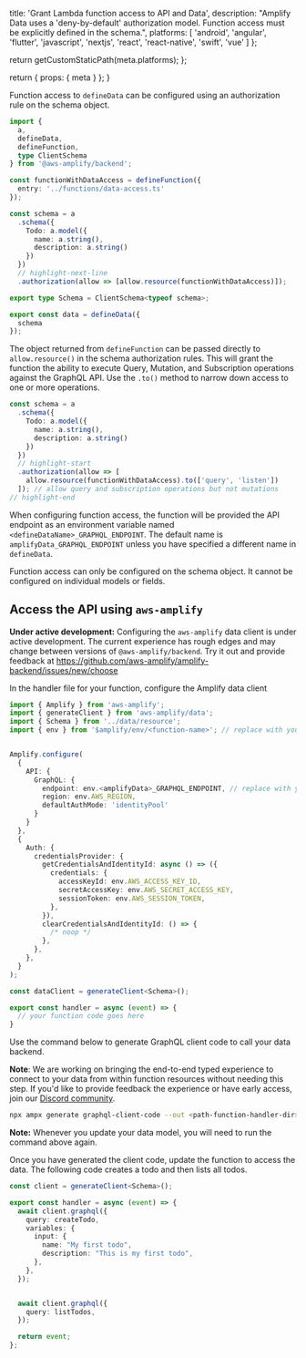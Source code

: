 
  title: 'Grant Lambda function access to API and Data',
  description: "Amplify Data uses a 'deny-by-default' authorization model. Function access must be explicitly defined in the schema.",
  platforms: [
    'android',
    'angular',
    'flutter',
    'javascript',
    'nextjs',
    'react',
    'react-native',
    'swift',
    'vue'
  ]
};

  return getCustomStaticPath(meta.platforms);
};

  return {
    props: {
      meta
    }
  };
}

Function access to `defineData` can be configured using an authorization rule on the schema object.

```ts title="amplify/data/resource.ts"
import {
  a,
  defineData,
  defineFunction,
  type ClientSchema
} from '@aws-amplify/backend';

const functionWithDataAccess = defineFunction({
  entry: '../functions/data-access.ts'
});

const schema = a
  .schema({
    Todo: a.model({
      name: a.string(),
      description: a.string()
    })
  })
  // highlight-next-line
  .authorization(allow => [allow.resource(functionWithDataAccess)]);

export type Schema = ClientSchema<typeof schema>;

export const data = defineData({
  schema
});
```

The object returned from `defineFunction` can be passed directly to `allow.resource()` in the schema authorization rules. This will grant the function the ability to execute Query, Mutation, and Subscription operations against the GraphQL API. Use the `.to()` method to narrow down access to one or more operations.

```ts
const schema = a
  .schema({
    Todo: a.model({
      name: a.string(),
      description: a.string()
    })
  })
  // highlight-start
  .authorization(allow => [
    allow.resource(functionWithDataAccess).to(['query', 'listen'])
  ]); // allow query and subscription operations but not mutations
// highlight-end
```

When configuring function access, the function will be provided the API endpoint as an environment variable named `<defineDataName>_GRAPHQL_ENDPOINT`. The default name is `amplifyData_GRAPHQL_ENDPOINT` unless you have specified a different name in `defineData`.

<Callout info>

Function access can only be configured on the schema object. It cannot be configured on individual models or fields.

</Callout>

## Access the API using `aws-amplify`

<Callout warning>

**Under active development:** Configuring the `aws-amplify` data client is under active development. The current experience has rough edges and may change between versions of `@aws-amplify/backend`. Try it out and provide feedback at https://github.com/aws-amplify/amplify-backend/issues/new/choose

</Callout>

In the handler file for your function, configure the Amplify data client

```ts title="amplify/functions/data-access.ts"
import { Amplify } from 'aws-amplify';
import { generateClient } from 'aws-amplify/data';
import { Schema } from '../data/resource';
import { env } from '$amplify/env/<function-name>'; // replace with your function name


Amplify.configure(
  {
    API: {
      GraphQL: {
        endpoint: env.<amplifyData>_GRAPHQL_ENDPOINT, // replace with your defineData name
        region: env.AWS_REGION,
        defaultAuthMode: 'identityPool'
      }
    }
  },
  {
    Auth: {
      credentialsProvider: {
        getCredentialsAndIdentityId: async () => ({
          credentials: {
            accessKeyId: env.AWS_ACCESS_KEY_ID,
            secretAccessKey: env.AWS_SECRET_ACCESS_KEY,
            sessionToken: env.AWS_SESSION_TOKEN,
          },
        }),
        clearCredentialsAndIdentityId: () => {
          /* noop */
        },
      },
    },
  }
);

const dataClient = generateClient<Schema>();

export const handler = async (event) => {
  // your function code goes here
}
```

Use the command below to generate GraphQL client code to call your data backend.
<Callout info>

**Note**: We are working on bringing the end-to-end typed experience to connect to your data from within function resources without needing this step. If you'd like to provide feedback the experience or have early access, join our [Discord community](https://discord.gg/amplify).

</Callout>

```sh title="Terminal" showLineNumbers={false}
npx ampx generate graphql-client-code --out <path-function-handler-dir>/graphql
```


<Callout warning>

**Note:** Whenever you update your data model, you will need to run the command above again.

</Callout>

Once you have generated the client code, update the function to access the data. The following code creates a todo and then lists all todos.

```ts title="amplify/functions/data-access.ts"
const client = generateClient<Schema>();

export const handler = async (event) => {
  await client.graphql({
    query: createTodo,
    variables: {
      input: {
        name: "My first todo",
        description: "This is my first todo",
      },
    },
  });


  await client.graphql({
    query: listTodos,
  });

  return event;
};
```
